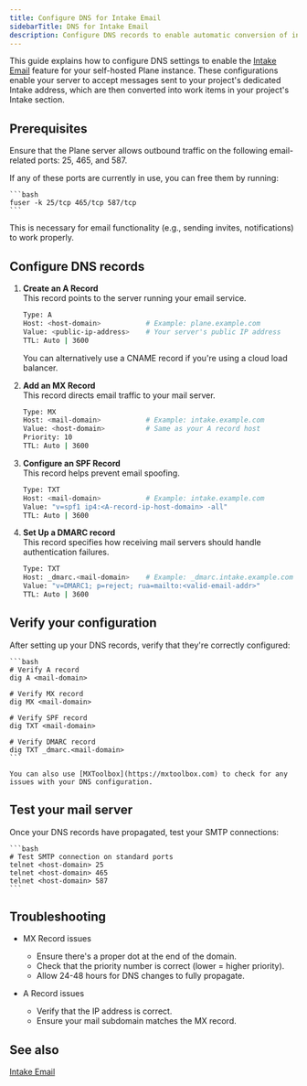 ```yaml
---
title: Configure DNS for Intake Email
sidebarTitle: DNS for Intake Email
description: Configure DNS records to enable automatic conversion of incoming emails into work items in your project's Intake section.
---
```


This guide explains how to configure DNS settings to enable the [Intake Email](https://docs.plane.so/intake/intake-email) feature for your self-hosted Plane instance. These configurations enable your server to accept messages sent to your project's dedicated Intake address, which are then  converted into work items in your project's Intake section.

## Prerequisites

Ensure that the Plane server allows outbound traffic on the following email-related ports: 25, 465, and 587.

If any of these ports are currently in use, you can free them by running:

    ```bash
    fuser -k 25/tcp 465/tcp 587/tcp
    ```

This is necessary for email functionality (e.g., sending invites, notifications) to work properly.

## Configure DNS records

1. **Create an A Record**  
This record points to the server running your email service.

    ```bash
    Type: A
    Host: <host-domain>           # Example: plane.example.com
    Value: <public-ip-address>    # Your server's public IP address
    TTL: Auto | 3600
    ``` 

    <Tip> 
    You can alternatively use a CNAME record if you're using a cloud load balancer.
    </Tip>

2. **Add an MX Record**  
This record directs email traffic to your mail server.
    ```bash
    Type: MX
    Host: <mail-domain>           # Example: intake.example.com
    Value: <host-domain>          # Same as your A record host
    Priority: 10
    TTL: Auto | 3600
    ```

3. **Configure an SPF Record**  
This record helps prevent email spoofing.

    ```bash
    Type: TXT
    Host: <mail-domain>           # Example: intake.example.com
    Value: "v=spf1 ip4:<A-record-ip-host-domain> -all"
    TTL: Auto | 3600
    ``` 
4. **Set Up a DMARC record**  
This record specifies how receiving mail servers should handle authentication failures.

    ```bash
    Type: TXT
    Host: _dmarc.<mail-domain>    # Example: _dmarc.intake.example.com
    Value: "v=DMARC1; p=reject; rua=mailto:<valid-email-addr>"
    TTL: Auto | 3600
    ```
## Verify your configuration
After setting up your DNS records, verify that they're correctly configured:

    ```bash
    # Verify A record
    dig A <mail-domain>

    # Verify MX record
    dig MX <mail-domain>

    # Verify SPF record
    dig TXT <mail-domain>

    # Verify DMARC record
    dig TXT _dmarc.<mail-domain>
    ```

    You can also use [MXToolbox](https://mxtoolbox.com) to check for any issues with your DNS configuration.

## Test your mail server
Once your DNS records have propagated, test your SMTP connections:

    ```bash
    # Test SMTP connection on standard ports
    telnet <host-domain> 25
    telnet <host-domain> 465
    telnet <host-domain> 587
    ```

## Troubleshooting

- MX Record issues

    - Ensure there's a proper dot at the end of the domain.
    - Check that the priority number is correct (lower = higher priority).
    - Allow 24-48 hours for DNS changes to fully propagate.

- A Record issues

    - Verify that the IP address is correct.
    - Ensure your mail subdomain matches the MX record.

## See also

[Intake Email](https://docs.plane.so/intake/intake-email)